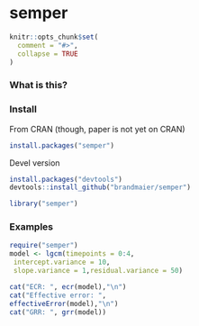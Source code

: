 semper
======

```r
knitr::opts_chunk$set(
  comment = "#>",
  collapse = TRUE
)
```

### What is this?

### Install

From CRAN (though, paper is not yet on CRAN)

```r
install.packages("semper")
```

Devel version

```r
install.packages("devtools")
devtools::install_github("brandmaier/semper")
```

```r
library("semper")
```

### Examples

```r
require("semper")
model <- lgcm(timepoints = 0:4,
 intercept.variance = 10,               
 slope.variance = 1,residual.variance = 50)

cat("ECR: ", ecr(model),"\n") 
cat("Effective error: ", 
effectiveError(model),"\n") 
cat("GRR: ", grr(model))
```
